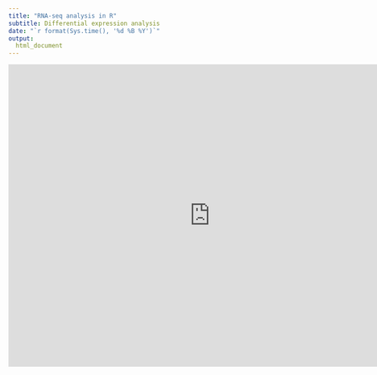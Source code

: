 ```yaml
---
title: "RNA-seq analysis in R"
subtitle: Differential expression analysis
date: "`r format(Sys.time(), '%d %B %Y')`"
output: 
  html_document
---
```


<iframe src="https://docs.google.com/gview?url=https://raw.githubusercontent.com/mblue9/RNAseq-R_testing/master/slides/Differential_Expression_Analysis.pdf&embedded=true" scrolling="yes" style="width:800px; height:600px;" frameborder="0"></iframe>

